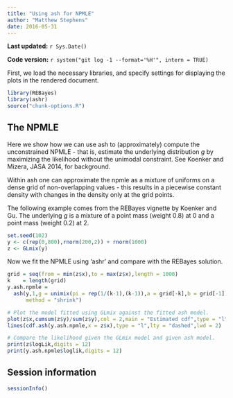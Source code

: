 ```yaml
---
title: "Using ash for NPMLE"
author: "Matthew Stephens"
date: 2016-05-31
---
```


**Last updated:** `r Sys.Date()`

**Code version:** `r system("git log -1 --format='%H'", intern = TRUE)`

First, we load the necessary libraries, and specify settings for
displaying the plots in the rendered document.

```r
library(REBayes)
library(ashr)
source("chunk-options.R")
```

## The NPMLE

Here we show how we can use ash to (approximately) compute the unconstrained
NPMLE - that is, estimate the underlying distribution $g$ by maximizing the
likelihood without the unimodal constraint. See Koenker and Mizera, JASA 2014,
for background.

Within ash one can approximate the npmle as a mixture of uniforms on a dense
grid of non-overlapping values - this results in a piecewise constant density
with changes in the density only at the grid points.

The following example comes from the REBayes vignette by Koenker and Gu. The
underlying $g$ is a mixture of a point mass (weight 0.8) at 0 and a point
mass (weight 0.2) at 2.
```r
set.seed(102)
y <- c(rep(0,800),rnorm(200,2)) + rnorm(1000)
z <- GLmix(y)
```

Now we fit the NPMLE using 'ashr' and compare with the REBayes solution.
```r
grid = seq(from = min(z$x),to = max(z$x),length = 1000)
k    = length(grid)
y.ash.npmle =
  ash(y,1,g = unimix(pi = rep(1/(k-1),(k-1)),a = grid[-k],b = grid[-1]),
      method = "shrink")

# Plot the model fitted using GLmix against the fitted ash model.
plot(z$x,cumsum(z$y)/sum(z$y),col = 2,main = "Estimated cdf",type = "l")
lines(cdf.ash(y.ash.npmle,x = z$x),type = "l",lty = "dashed",lwd = 2)

# Compare the likelihood given the GLmix model and given ash model.
print(z$logLik,digits = 12)
print(y.ash.npmle$loglik,digits = 12)
```

## Session information

```r
sessionInfo()
```
